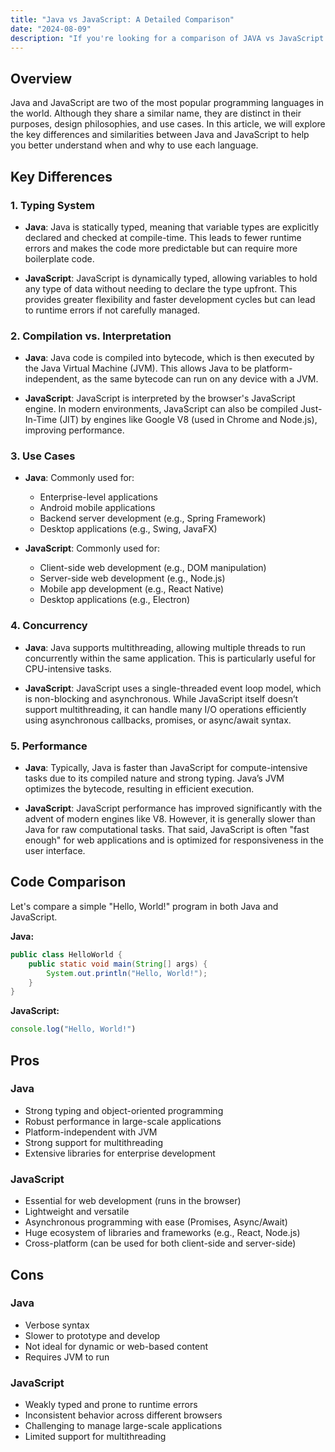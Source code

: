 ```yaml
---
title: "Java vs JavaScript: A Detailed Comparison"
date: "2024-08-09"
description: "If you're looking for a comparison of JAVA vs JavaScript here we cover all the details to understand if JAVA is better than JavaScript or not, which use cases are best of each one and for beginner developers, which option is better."
---
```


## Overview

Java and JavaScript are two of the most popular programming languages in the world. Although they share a similar name, they are distinct in their purposes, design philosophies, and use cases. In this article, we will explore the key differences and similarities between Java and JavaScript to help you better understand when and why to use each language.

## Key Differences

### 1. **Typing System**

- **Java**: Java is statically typed, meaning that variable types are explicitly declared and checked at compile-time. This leads to fewer runtime errors and makes the code more predictable but can require more boilerplate code.

- **JavaScript**: JavaScript is dynamically typed, allowing variables to hold any type of data without needing to declare the type upfront. This provides greater flexibility and faster development cycles but can lead to runtime errors if not carefully managed.

### 2. **Compilation vs. Interpretation**

- **Java**: Java code is compiled into bytecode, which is then executed by the Java Virtual Machine (JVM). This allows Java to be platform-independent, as the same bytecode can run on any device with a JVM.

- **JavaScript**: JavaScript is interpreted by the browser's JavaScript engine. In modern environments, JavaScript can also be compiled Just-In-Time (JIT) by engines like Google V8 (used in Chrome and Node.js), improving performance.

### 3. **Use Cases**

- **Java**: Commonly used for:
  - Enterprise-level applications
  - Android mobile applications
  - Backend server development (e.g., Spring Framework)
  - Desktop applications (e.g., Swing, JavaFX)

- **JavaScript**: Commonly used for:
  - Client-side web development (e.g., DOM manipulation)
  - Server-side web development (e.g., Node.js)
  - Mobile app development (e.g., React Native)
  - Desktop applications (e.g., Electron)

### 4. **Concurrency**

- **Java**: Java supports multithreading, allowing multiple threads to run concurrently within the same application. This is particularly useful for CPU-intensive tasks.

- **JavaScript**: JavaScript uses a single-threaded event loop model, which is non-blocking and asynchronous. While JavaScript itself doesn’t support multithreading, it can handle many I/O operations efficiently using asynchronous callbacks, promises, or async/await syntax.

### 5. **Performance**

- **Java**: Typically, Java is faster than JavaScript for compute-intensive tasks due to its compiled nature and strong typing. Java’s JVM optimizes the bytecode, resulting in efficient execution.

- **JavaScript**: JavaScript performance has improved significantly with the advent of modern engines like V8. However, it is generally slower than Java for raw computational tasks. That said, JavaScript is often "fast enough" for web applications and is optimized for responsiveness in the user interface.

## Code Comparison

Let's compare a simple "Hello, World!" program in both Java and JavaScript.

**Java:**

```java
public class HelloWorld {
    public static void main(String[] args) {
        System.out.println("Hello, World!");
    }
}
```


**JavaScript:**

```javascript
console.log("Hello, World!")
```

## Pros
### Java
- Strong typing and object-oriented programming
- Robust performance in large-scale applications
- Platform-independent with JVM
- Strong support for multithreading
- Extensive libraries for enterprise development

### JavaScript
- Essential for web development (runs in the browser)
- Lightweight and versatile
- Asynchronous programming with ease (Promises, Async/Await)
- Huge ecosystem of libraries and frameworks (e.g., React, Node.js)
- Cross-platform (can be used for both client-side and server-side)

## Cons
### Java
- Verbose syntax
- Slower to prototype and develop
- Not ideal for dynamic or web-based content
- Requires JVM to run

### JavaScript
- Weakly typed and prone to runtime errors
- Inconsistent behavior across different browsers
- Challenging to manage large-scale applications
- Limited support for multithreading

<RelatedComparisons
    currentTechnology='JAVA-JavaScript'
/>